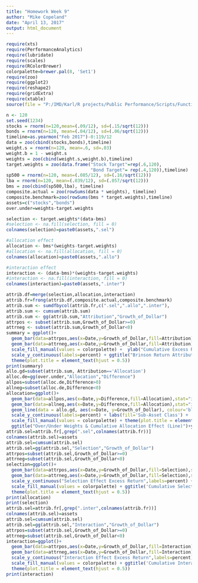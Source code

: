 ```yaml
---
title: "Homework Week 9"
author: "Mike Copeland"
date: "April 13, 2017"
output: html_document
---
```


```r
require(xts)
require(PerformanceAnalytics)
require(lubridate)
require(scales)
require(RColorBrewer)
colorpalette=brewer.pal(8, 'Set1')
require(zoo)
require(ggplot2)
require(reshape2)
require(gridExtra)
require(xtable)
source(file = "P:/IMD/Karl/R projects/Public Performance/Scripts/Functions.R")
```



```r
n <- 120
set.seed(1234)
stocks = rnorm(n=120,mean=(.09/12), sd=(.15/sqrt(12)))
bonds = rnorm(n=120, mean=(.04/12), sd=(.06/sqrt(12)))
timeline=as.yearmon("Feb 2017")-0:119/12
data = zoo(cbind(stocks,bonds),timeline)
weight.s = rnorm(n=120, mean=.6, sd=.03)
weight.b = 1 - weight.s
weights = zoo(cbind(weight.s,weight.b),timeline)
target.weights = zoo(data.frame("Stock Target"=rep(.6,120),
                                "Bond Target"= rep(.4,120)),timeline)
sp500 = rnorm(n=120, mean=(.085/12), sd=(.16/sqrt(12)))
lba = rnorm(n=120, mean=(.039/12), sd=(.057/sqrt(12)))
bms = zoo(cbind(sp500,lba), timeline)
composite.actual = zoo(rowSums(data * weights), timeline)
composite.benchmark=zoo(rowSums(bms * target.weights),timeline)
assets=c("stocks","bonds")
over.under=weights-target.weights
```



```r
selection <- target.weights*(data-bms)
#selection <- na.fill(selection, fill = 0)
colnames(selection)=paste0(assets,".sel")

#allocation effect
allocation <- bms*(weights-target.weights)
#allocation <- na.fill(allocation, fill = 0)
colnames(allocation)=paste0(assets,".allo")

#interaction effect
interaction <- (data-bms)*(weights-target.weights)
#interaction <- na.fill(interaction, fill = 0)
colnames(interaction)=paste0(assets,".inter")

attrib.df=merge(selection,allocation,interaction)
attrib.fr=frong(attrib.df,composite.actual,composite.benchmark)
attrib.sum <- sumdfbycol(attrib.fr,c(".sel",".allo",".inter"),                         c("Selection","Allocation","Interaction"))
attrib.sum <- cumsum(attrib.sum)
attrib.sum <- gg(attrib.sum,"Attribution","Growth_of_Dollar")
attrpos <- subset(attrib.sum,Growth_of_Dollar>=0)
attrneg <- subset(attrib.sum,Growth_of_Dollar<0)
summary = ggplot()+
  geom_bar(data=attrpos,aes(x=Date,y=Growth_of_Dollar,fill=Attribution),stat="identity")+
  geom_bar(data=attrneg,aes(x=Date,y=Growth_of_Dollar,fill=Attribution),stat="identity")+
  scale_fill_manual(values = colorpalette) +  ylab("Cumulative Excess Return")+
  scale_y_continuous(labels=percent) + ggtitle("Brinson Return Attribution")+
  theme(plot.title = element_text(hjust = 0.5))
print(summary)
allo.gd=subset(attrib.sum, Attribution=='Allocation')
alloc.de=gg(over.under,"Allocation","Difference")
allpos=subset(alloc.de,Difference>0)
allneg=subset(alloc.de,Difference<0)
allocation=ggplot()+
  geom_bar(data=allpos,aes(x=Date,y=Difference,fill=Allocation),stat="identity")+
  geom_bar(data=allneg,aes(x=Date,y=Difference,fill=Allocation),stat="identity")+
  geom_line(data = allo.gd, aes(x=Date, y=Growth_of_Dollar), colour='blue') +
  scale_y_continuous(labels=percent) + labs(fill='Sub-Asset Class') + 
  scale_fill_manual(values = colorpalette) + theme(plot.title = element_text(hjust = 0.5))+
  ggtitle("Over/Under Weights & Cumulative Allocation Effect (Line)")+ylab('Active Exposure / Allocation Excess Return')
attrib.sel=attrib.fr[,grep(".sel",colnames(attrib.fr))]
colnames(attrib.sel)=assets
attrib.sel=cumsum(attrib.sel)
attrib.sel=gg(attrib.sel,"Selection","Growth_of_Dollar")
attrpos=subset(attrib.sel,Growth_of_Dollar>=0)
attrneg=subset(attrib.sel,Growth_of_Dollar<0)
selection=ggplot()+
  geom_bar(data=attrpos,aes(x=Date,y=Growth_of_Dollar,fill=Selection),stat="identity")+
  geom_bar(data=attrneg,aes(x=Date,y=Growth_of_Dollar,fill=Selection),stat="identity")+
  scale_y_continuous("Selection Effect Excess Return",labels=percent) + 
  scale_fill_manual(values = colorpalette) + ggtitle('Cumulative Selection Effect')+
  theme(plot.title = element_text(hjust = 0.5))
print(allocation)
print(selection)
attrib.sel=attrib.fr[,grep(".inter",colnames(attrib.fr))]
colnames(attrib.sel)=assets
attrib.sel=cumsum(attrib.sel)
attrib.sel=gg(attrib.sel,"Interaction","Growth_of_Dollar")
attrpos=subset(attrib.sel,Growth_of_Dollar>=0)
attrneg=subset(attrib.sel,Growth_of_Dollar<0)
interaction=ggplot()+
  geom_bar(data=attrpos,aes(x=Date,y=Growth_of_Dollar,fill=Interaction),stat="identity")+
  geom_bar(data=attrneg,aes(x=Date,y=Growth_of_Dollar,fill=Interaction),stat="identity")+
  scale_y_continuous("Interaction Effect Excess Return",labels=percent) + 
  scale_fill_manual(values = colorpalette) + ggtitle('Cumulative Interaction Effect')+
  theme(plot.title = element_text(hjust = 0.5))
print(interaction)
```


